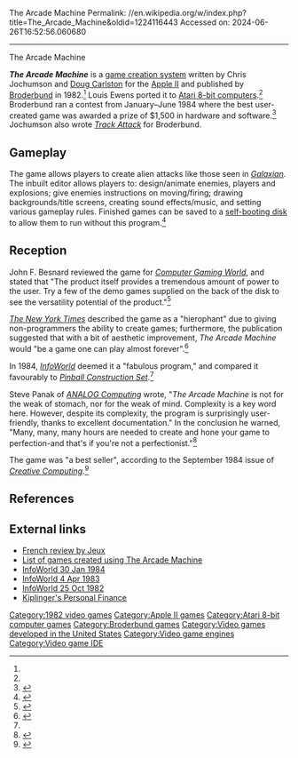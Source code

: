 The Arcade Machine
Permalink: //en.wikipedia.org/w/index.php?title=The_Arcade_Machine&oldid=1224116443
Accessed on: 2024-06-26T16:52:56.060680



------
The Arcade Machine
{{Short description|1982 video game}}
{{Infobox video game
| title = The Arcade Machine
| image = The Arcade Machine cover.jpg
| designer = [[Doug Carlston]]<br/>Chris Jochumson
| programmer = Louis Ewens (Atari)
| publisher = [[Broderbund]]
| platforms = [[Apple II]], [[Atari 8-bit]]
| released = 1982
| genre = [[Game creation system]], [[fixed shooter]]
}}

'''''The Arcade Machine''''' is a [[game creation system]] written by Chris Jochumson and [[Doug Carlston]] for the [[Apple II]] and published by [[Broderbund]] in 1982.<ref name=giantlist/> Louis Ewens ported it to [[Atari 8-bit computers]].<ref name=giantlist/> Broderbund ran a contest from January–June 1984 where the best user-created game was awarded a prize of $1,500 in hardware and software.<ref name="auto">{{cite web|url=https://books.google.com/books?id=fi4EAAAAMBAJ |title=InfoWorld |date=30 January 1984| publisher=InfoWorld Media Group, Inc. |via=Google Books}}</ref> Jochumson also wrote ''[[Track Attack]]'' for Broderbund.

==Gameplay==
The game allows players to create alien attacks like those seen in ''[[Galaxian]]''. The inbuilt editor allows players to: design/animate enemies, players and explosions; give enemies instructions on moving/firing; drawing backgrounds/title screens, creating sound effects/music, and setting various gameplay rules. Finished games can be saved to a [[self-booting disk]] to allow them to run without this program.<ref name="manual">{{cite book |title=The Arcade Machine Manual |date=1982 |publisher=Broderbund |url=http://www.digitpress.com/library/manuals/atari8bit/arcade_machine.pdf}}</ref>

==Reception==
John F. Besnard reviewed the game for ''[[Computer Gaming World]]'', and stated that "The product itself provides a tremendous amount of power to the user. Try a few of the demo games supplied on the back of the disk to see the versatility potential of the product."<ref name="CGW8">{{cite magazine |last=Besnard |first=John F. |title=The Arcade Machine |magazine=Computer Gaming World |date=Jan–Feb 1983 |volume=1 |issue=8 |pages=32, 45}}</ref>

''[[The New York Times]]'' described the game as a "hierophant" due to giving non-programmers the ability to create games; furthermore, the publication suggested that with a bit of aesthetic improvement, ''The Arcade Machine'' would "be a game one can play almost forever".<ref>{{cite web|url=https://www.nytimes.com/1983/05/24/science/personal-computers-the-imaginative-path-to-designing-games.html|title=THE IMAGINATIVE PATH TO DESIGNING GAMES|date=24 May 1983|work=The New York Times}}</ref>

In 1984, ''[[InfoWorld]]'' deemed it a "fabulous program," and compared it favourably to ''[[Pinball Construction Set]]''.<ref name="auto"/>

Steve Panak of ''[[ANALOG Computing]]'' wrote, "''The Arcade Machine'' is not for the weak of stomach, nor for the weak of mind. Complexity is a key word here. However, despite its complexity, the program is surprisingly user-friendly, thanks to excellent documentation." In the conclusion he warned, "Many, many, many hours are needed to create and hone your game to perfection-and that's if you're not a perfectionist."<ref name=panak>{{cite journal|title=The Season's Software Sampler |issue=25 |date=December 1984 |last1=Panak |first=Steve |journal=ANALOG Computing |url=http://www.cyberroach.com/analog/an25/seasonsoftware.htm}}</ref>

The game was "a best seller", according to the September 1984 issue of ''[[Creative Computing]]''.<ref>{{cite journal|journal=Creative Computing |last1=Uston |first1=Ken |date=September 1984 |url=http://www.atarimagazines.com/creative/v10n9/157_A_family_affair_behind_t.php|title=A family affair; behind the scenes at Broderbund. |volume=10 | issue=9 |page=157}}</ref>

==References==
{{Reflist|refs=
<ref name="giantlist">{{cite web |last1=Hague |first1=James |title=The Giant List of Classic Game Programmers |url=https://dadgum.com/giantlist/}}</ref>
}}

==External links==
* [http://download.abandonware.org/magazines/Micro%207/micro7_numero12/Micro%207%20N12%20(Janvier%201984)%20-%20Page%20077.jpg French review by Jeux]
* [http://www.atarimania.com/list_games_atari-400-800-xl-xe-arcade-machine_devlanguage_1_8_G.html List of games created using The Arcade Machine]
* [https://books.google.com/books?id=fi4EAAAAMBAJ&dq=%22The+Arcade+Machine%22+broderbund&pg=PA54 InfoWorld 30 Jan 1984]
* [https://books.google.com/books?id=8y8EAAAAMBAJ&dq=%22The+Arcade+Machine%22+broderbund&pg=PA4 InfoWorld 4 Apr 1983]
* [https://books.google.com/books?id=DjAEAAAAMBAJ&dq=%22Arcade+Machine%22+%22broderbund%22&pg=PA30 InfoWorld 25 Oct 1982]
* [https://books.google.com/books?id=nQQEAAAAMBAJ&dq=%22The+Arcade+Machine%22+broderbund&pg=PA78 Kiplinger's Personal Finance]

{{DEFAULTSORT:Arcade Machine}}
[[Category:1982 video games]]
[[Category:Apple II games]]
[[Category:Atari 8-bit computer games]]
[[Category:Broderbund games]]
[[Category:Video games developed in the United States]]
[[Category:Video game engines]]
[[Category:Video game IDE]]


{{videogame-software-stub}}